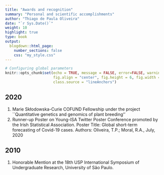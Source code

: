 ```yaml
---
title: "Awards and recognition"
summary: "Personal and scientific accomplishments" 
author: "Thiago de Paula Oliveira"
date: "`r Sys.Date()`"
weight: 10
highlight: true
type: book
output:
  blogdown::html_page:
    number_sections: false
    css: "my_style.css"
---
```


```r
# Configuring global parameters
knitr::opts_chunk$set(echo = TRUE, message = FALSE, error=FALSE, warning = FALSE,
                      fig.align = "center", fig.height = 6, fig.width = 6,
                      class.source = "lineAnchors")
```

## 2020

1. Marie Skłodowska-Curie COFUND Fellowship under the project ``Quantitative genetics and
genomics of plant breeding''
2. Runner-up Poster on Young-ISA Twitter Poster Conference promoted by the Irish Statistical
Association. Poster Title: Global short-term forecasting of Covid-19 cases. Authors: Oliveira,
T.P.; Moral, R.A., July, 2020

## 2010

1. Honorable Mention at the 18th USP International Symposium of Undergraduate Research,
University of São Paulo.